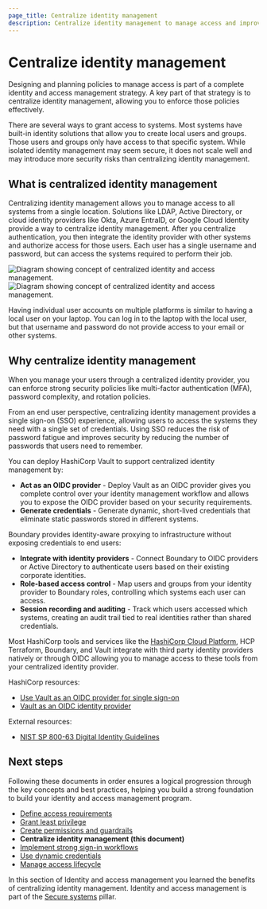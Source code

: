 ```yaml
---
page_title: Centralize identity management
description: Centralize identity management to manage access and improve security.
---
```


# Centralize identity management

Designing and planning policies to manage access is part of a complete identity
and access management strategy. A key part of that strategy is to centralize
identity management, allowing you to enforce those policies effectively.

There are several ways to grant access to systems. Most systems have built-in
identity solutions that allow you to create local users and groups. Those users
and groups only have access to that specific system. While isolated identity
management may seem secure, it does not scale well and may introduce more
security risks than centralizing identity management.

## What is centralized identity management

Centralizing identity management allows you to manage access to all systems
from a single location. Solutions like LDAP, Active Directory, or cloud identity
providers like Okta, Azure EntraID, or Google Cloud Identity provide a way to
centralize identity management. After you centralize authentication, you then
integrate the identity provider with other systems and authorize access for those
users. Each user has a single username and password, but can access the systems
required to perform their job.

![Diagram showing concept of centralized identity and access management.](/img/well-architected-framework/diagram-iam-centralized.png#light-theme-only)
![Diagram showing concept of centralized identity and access management.](/img/well-architected-framework/diagram-iam-centralized-dark.png#dark-theme-only)

Having individual user accounts on multiple platforms is similar to having a
local user on your laptop. You can log in to the laptop with the local user, but
that username and password do not provide access to your email or other systems.

## Why centralize identity management

When you manage your users through a centralized
identity provider, you can enforce strong security policies like multi-factor
authentication (MFA), password complexity, and rotation policies. 

From an end user perspective, centralizing identity management provides a
single sign-on (SSO) experience, allowing users to access the systems they need
with a single set of credentials. Using SSO reduces the risk of password
fatigue and improves security by reducing the number of passwords that users
need to remember.

You can deploy HashiCorp Vault to support centralized identity management by:

- **Act as an OIDC provider** - Deploy Vault as an OIDC provider gives you
  complete control over your identity management workflow and allows you to
  expose the OIDC provider based on your security requirements.
- **Generate credentials** - Generate dynamic, short-lived credentials that
  eliminate static passwords stored in different systems.

Boundary provides identity-aware proxying to infrastructure without exposing
credentials to end users: 

- **Integrate with identity providers** - Connect Boundary to OIDC providers or
  Active Directory to authenticate users based on their existing corporate
  identities.
- **Role-based access control** - Map users and groups from your identity
  provider to Boundary roles, controlling which systems each user can access.
- **Session recording and auditing** - Track which users accessed which systems,
  creating an audit trail tied to real identities rather than shared
  credentials.

Most HashiCorp tools and services like the [HashiCorp Cloud
Platform](https://portal.cloud.hashicorp.com/sign-in), HCP Terraform, Boundary,
and Vault integrate with third party identity providers natively or through
OIDC allowing you to manage access to these tools from your centralized identity
provider.

HashiCorp resources:

- [Use Vault as an OIDC provider for single sign-on](/nomad/tutorials/archive/sso-oidc-vault)
- [Vault as an OIDC identity provider](/vault/docs/secrets/identity/oidc-provider)

External resources:

- [NIST SP 800-63 Digital Identity Guidelines](https://pages.nist.gov/800-63-3/sp800-63c.html)

## Next steps

Following these documents in order ensures a logical progression through the key
concepts and best practices, helping you build a strong foundation to build your
identity and access management program.

- [Define access requirements](/well-architected-framework/secure-systems/identity-access-management/define-access-requirements)
- [Grant least privilege](/well-architected-framework/secure-systems/identity-access-management/grant-least-privilege)
- [Create permissions and guardrails](/well-architected-framework/secure-systems/identity-access-management/create-permissions-guardrails)
- **Centralize identity management (this document)**
- [Implement strong sign-in workflows](/well-architected-framework/secure-systems/identity-access-management/implement-strong-sign-in-workflows)
- [Use dynamic credentials](/well-architected-framework/secure-systems/identity-access-management/use-dynamic-credentials)
- [Manage access lifecycle](/well-architected-framework/secure-systems/identity-access-management/manage-access-lifecycle)

In this section of Identity and access management you learned the benefits
of centralizing identity management. Identity and access management is part of the
[Secure systems](/well-architected-framework/secure-systems) pillar.
